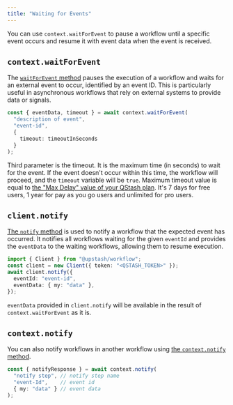 ```yaml
---
title: "Waiting for Events"
---
```

You can use `context.waitForEvent` to pause a workflow until a specific event occurs and resume it with event data when the event is received.
## `context.waitForEvent`
The [`waitForEvent` method](/workflow/basics/context#context-waitforevent) pauses the execution of a workflow and waits for an external event to occur, identified by an event ID. This is particularly useful in asynchronous workflows that rely on external systems to provide data or signals.
```typescript
const { eventData, timeout } = await context.waitForEvent(
  "description of event",
  "event-id",
  {
    timeout: timeoutInSeconds
  }
);
```
Third parameter is the timeout. It is the maximum time (in seconds) to wait for the event. If the event doesn't occur within this time, the workflow will proceed, and the `timeout` variable will be `true`.
Maximum timeout value is equal to [the "Max Delay" value of your QStash plan](https://upstash.com/pricing/qstash). It's 7 days for free users, 1 year for pay as you go users and unlimited for pro users.
## `client.notify`
[The `notify` method](/workflow/basics/client#notify-waiting-workflow) is used to notify a workflow that the expected event has occurred. It notifies all workflows waiting for the given `eventId` and provides the `eventData` to the waiting workflows, allowing them to resume execution.
```typescript
import { Client } from "@upstash/workflow";
const client = new Client({ token: "<QSTASH_TOKEN>" });
await client.notify({
  eventId: "event-id",
  eventData: { my: "data" },
});
```
`eventData` provided in `client.notify` will be available in the result of `context.waitForEvent` as it is.
## `context.notify`
You can also notify workflows in another workflow using [the `context.notify` method](/workflow/basics/context#context-notify).
```typescript
const { notifyResponse } = await context.notify(
  "notify step", // notify step name
  "event-Id",    // event id
  { my: "data" } // event data
);
```